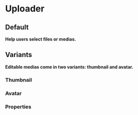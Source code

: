 # Uploader

## Default

**Help users select files or medias.**

<DemoBlock demo="default" withThemeSwitcher />

## Variants

**Editable medias come in two variants: thumbnail and avatar.**

### Thumbnail

<DemoBlock demo="thumbnail" withThemeSwitcher />

### Avatar

<DemoBlock demo="avatar" withThemeSwitcher />

### Properties

<PropTable component="Uploader" />
